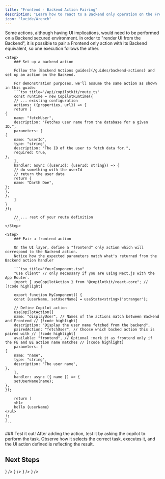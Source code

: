 ```yaml
---
title: "Frontend - Backend Action Pairing"
description: "Learn how to react to a Backend only operation on the Frontend."
icon: "lucide/Wrench"
---
```


Some actions, although having UI implications, would need to be performed on a Backend  secured environment.
In order to "render UI from the Backend", it is possible to pair a Frontend only action with its Backend equivalent, so one execution follows the other.

<Steps>

    <Step>
        ### Set up a backend action

        Follow the [Backend Actions guides](/guides/backend-actions) and set up an action on the Backend.

        For demonstration purposes, we'll assume the same action as shown in this guide:
        ```tsx title="/api/copilotkit/route.ts"
        const runtime = new CopilotRuntime({
        // ... existing configuration
        actions: ({properties, url}) => {
        return [
    {
        name: "fetchUser",
        description: "Fetches user name from the database for a given ID.",
        parameters: [
    {
        name: "userId",
        type: "string",
        description: "The ID of the user to fetch data for.",
        required: true,
    },
        ],
        handler: async ({userId}: {userId: string}) => {
        // do something with the userId
        // return the user data
        return {
        name: "Darth Doe",
    };
    },
    },
        ]
    }
    });

        // ... rest of your route definition
        ```
    </Step>

    <Step>
        ### Pair a frontend action

        On the UI layer, define a "frontend" only action which will correspond to the Backend action.
        Notice how the expected parameters match what's returned from the Backend action handler

        ```tsx title="YourComponent.tsx"
        "use client" // only necessary if you are using Next.js with the App Router.
        import { useCopilotAction } from "@copilotkit/react-core"; // [!code highlight]

        export function MyComponent() {
        const [userName, setUserName] = useState<string>('stranger');

        // Define Copilot action
        useCopilotAction({
        name: "displayUser", // Names of the actions match between Backend and Frontend // [!code highlight]
        description: "Display the user name fetched from the backend",
        pairedAction: "fetchUser", // Choose which backed action this is paired with // [!code highlight]
        available: "frontend", // Optional :mark it as frontend only if the FE and BE action name matches // [!code highlight]
        parameters: [
    {
        name: "name",
        type: "string",
        description: "The user name",
    },
        ],
        handler: async ({ name }) => {
        setUserName(name);
    },
    });

        return (
        <h1>
        hello {userName}
    </ul>
    );
    }
    ```
</Step>

<Step>
    <UseClientCalloutSnippet components={props.components} />
</Step>


<Step>
    ### Test it out!
    After adding the action, test it by asking the copilot to perform the task. Observe how it selects the correct task, executes it, and the UI action defined is reflecting the result.
</Step>

</Steps>


## Next Steps

<Cards>
    <Card
        title="useCopilotAction Reference"
        description="Refer to the documentation for the useCopilotAction hook."
        href="/reference/hooks/useCopilotAction"
        icon={<LinkIcon />}
    />
    <Card
        title="Frontend Actions"
        description="Learn how to enable your Copilot to take actions in the frontend."
        href="/guides/frontend-actions"
        icon={<LinkIcon />}
    />
    <Card
        title="Actions + Generative UI"
        description="Learn how to render custom UI components alongside your actions, directly in the CopilotKit chat window."
        href="/guides/generative-ui"
        icon={<LinkIcon />}
    />
    <Card
        title="Backend Actions"
        description="Enable backend services to trigger actions via copilot backend hooks."
        href="/guides/backend-actions"
        icon={<LinkIcon />}
    />
</Cards>